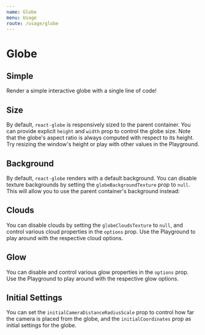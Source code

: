 ```yaml
---
name: Globe
menu: Usage
route: /usage/globe
---
```




# Globe

## Simple

Render a simple interactive globe with a single line of code!

<Playground>
  <ReactGlobe />
</Playground>

## Size

By default, `react-globe` is responsively sized to the parent container. You can provide explicit `height` and `width` prop to control the globe size.  Note that the globe's aspect ratio is always computed with respect to its height.  Try resizing the window's height or play with other values in the Playground.

<Playground>
  <ReactGlobe height='30vh' width={400} />
</Playground>

## Background

By default, `react-globe` renders with a default background.  You can disable texture backgrounds by setting the `globeBackgroundTexture` prop to `null`.  This will allow you to use the parent container's background instead:

<Playground>
  <div
    style={{
      backgroundImage: 'linear-gradient(to right, red , yellow)',
    }}
  >
    <ReactGlobe globeBackgroundTexture={null} />
  </div>
</Playground>

## Clouds

You can disable clouds by setting the `globeCloudsTexture` to `null`, and control various cloud properties in the `options` prop. Use the Playground to play around with the respective cloud options.

<Playground>
  <ReactGlobe
    globeCloudsTexture={null}
    options={{
      globeCloudsOpacity: 0.8,
    }}
  />
</Playground>

## Glow

You can disable and control various glow properties in the `options` prop.  Use the Playground to play around with the respective glow options.

<Playground>
  <ReactGlobe
    options={{
      enableGlobeGlow: true,
      globeGlowCoefficient: 0.1,
      globeGlowColor: 'gold',
      globeGlowPower: 4,
      globeGlowRadiusScale: 0.5,
    }}
  />
</Playground>

## Initial Settings

You can set the `initialCameraDistanceRadiusScale` prop to control how far the camera is placed from the globe, and the `initialCoordinates` prop as initial settings for the globe.

<Playground>
  <ReactGlobe
    initialCameraDistanceRadiusScale={12}
    initialCoordinates={[29.7604, -95.3698]}
  />
</Playground>
